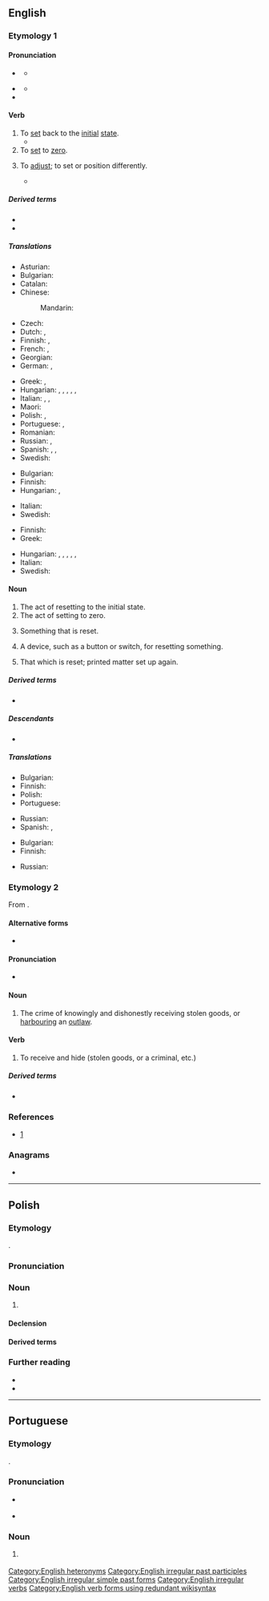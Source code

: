 {{also|Reset|rešet|řešet}}
==English==
{{wikipedia}}

===Etymology 1===
{{prefix|en|re|set}}

====Pronunciation====
* {{sense|verb}} {{IPA|en|/ɹiːˈsɛt/}}
** {{audio|en|LL-Q1860 (eng)-Vealhurl-reset1.wav|Audio (RP)}}
* {{sense|noun}} {{IPA|en|/ˈɹiː.sɛt/}}
** {{audio|en|LL-Q1860 (eng)-Vealhurl-reset2.wav|Audio (RP)}}
* {{rhymes|en|ɛt|s=2}}

====Verb====
{{en-verb|resets|resetting|reset}}

# To [[set]] back to the [[initial]] [[state]].
#* {{quote-book|en|year=1913|author={{w|Joseph C. Lincoln}}
|title=[http://openlibrary.org/works/OL5535161W Mr. Pratt's Patients]|chapter=1
|passage=Then there came a reg'lar terror of a sou'wester same as you don't get one summer in a thousand, and blowed the shanty flat and ripped about half of the weir poles out of the sand. We spent consider'ble money getting 'em '''reset''', and then a swordfish got into the pound and tore the nets all to slathers, right in the middle of the squiteague season.}}
# To [[set]] to [[zero]].
#: {{syn|en|zeroize}} {{lb|en|nonstandard}}
# {{lb|en|transitive}} To [[adjust]]; to set or position differently.
#* {{quote-book|en|year=1895|author=Robert W. Chambers|title=Rue Barrée|passage=He turned and steered his course toward some lights clustered at the end of the street. They proved farther away than he had anticipated, and after a long quest he came to the conclusion that his eyes had been mysteriously removed from their proper places and had been '''reset''' on either side of his head like those of a bird.}}

=====Derived terms=====
* {{l|en|resettable}}
* {{l|en|resetter}}

=====Translations=====
{{trans-top|to set back to the initial state}}
* Asturian: {{t|ast|reafitar}}
* Bulgarian: {{t|bg|установявам отново}}
* Catalan: {{t|ca|reinicialitzar}}
* Chinese:
*: Mandarin: {{t+|cmn|重置|tr=chóngzhì|sc=Hani}}
* Czech: {{t+|cs|resetovat}}
* Dutch: {{t|nl|herinitialiseren}}, {{t|nl|terugstellen}}
* Finnish: {{t|fi|[[palauttaa]] [[alkutila|alkutilaan]]}}, {{t+|fi|resetoida}}
* French: {{t+|fr|remettre à zéro}}, {{t+|fr|réinitialiser}}
* Georgian: {{t|ka|გადაყენება}}
* German: {{t+|de|zurücksetzen}}, {{t|de|rücksetzen}}
{{trans-mid}}
* Greek: {{t+|el|επαναφέρω}}, {{t|el|επανεκκινώ}}
* Hungarian: {{t+|hu|visszaállít}}, {{t|hu|[[alaphelyzetbe]] [[állít]]}}, {{t|hu|[[helyre|hely]][[helyére|(é)]][[helyre|re]] [[tesz]]}}, {{t+|hu|visszahelyez}}, {{t|hu|helyreilleszt}}, {{q|restart [a computer]}} {{t|hu|újraindít}}
* Italian: {{t+|it|azzerare}}, {{t|it|rimettere a zero}}, {{t+|it|resettare}}
* Maori: {{t|mi|tautuhi anō }}
* Polish: {{t+|pl|resetować|impf}}, {{t+|pl|zresetować|pf}}
* Portuguese: {{t+|pt|repor}}, {{t+|pt|restaurar}}
* Romanian: {{t|ro|reseta}}
* Russian: {{t+|ru|перезагружа́ть|impf}}, {{t+|ru|перезагрузи́ть|pf}}
* Spanish: {{t+|es|restablecer}}, {{t+|es|resetear}}, {{t+|es|restaurar }}
* Swedish: {{t+|sv|återställa}}
{{trans-bottom}}

{{trans-top|to set to zero}}
* Bulgarian: {{t|bg|нулирам}}
* Finnish: {{t+|fi|nollata}}
* Hungarian: {{t|hu|[[nullára]] [[állít]]}}, {{t|hu|lenulláz}}
{{trans-mid}}
* Italian: {{t+|it|azzerare}}
* Swedish: {{t+|sv|nollställa}}
{{trans-bottom}}

{{trans-top|to adjust (e.g. after an initial failure); to set or position differently}}
* Finnish: {{t|fi|[[säätää]] [[asetusarvo|asetusarvoja]]}}
* Greek: {{t|el|επαναρυθμίζω}}
{{trans-mid}}
* Hungarian: {{t+|hu|átrak}}, {{t+|hu|áthelyez}}, {{t+|hu|átállít}}, {{t+|hu|áthangol}}, {{t|hu|átszerel}}, {{t|hu|utánállít}}
* Italian: {{t+|it|ripristinare}}
* Swedish: {{t+|sv|återställa}}
{{trans-bottom}}

====Noun====
{{en-noun}}

# The act of resetting to the initial state.
# The act of setting to zero.
#: {{syn|en|zeroization}}
# {{rfv-sense|en}} Something that is reset.
# A device, such as a button or switch, for resetting something.
# {{lb|en|typography}} That which is reset; printed matter set up again.

=====Derived terms=====
* {{l|en|factory reset}}

=====Descendants=====
* {{desc|ja|リセット|tr=risetto|bor=1}}

=====Translations=====
{{trans-top|an act of resetting to the initial state}}
* Bulgarian: {{t+|bg|възстановяване|n}}
* Finnish: {{t|fi|[[oletusarvo#Finish|oletusarvojen]] [[palautus]]}}
* Polish: {{t+|pl|reset|m}}
* Portuguese: {{t+|pt|restaurar}}
{{trans-mid}}
* Russian: {{t+|ru|перезагру́зка|f}}
* Spanish: {{t|es|restablecimiento|m}}, {{t|es|reseteo|m}}
{{trans-bottom}}

{{trans-top|setting to zero}}
* Bulgarian: {{t|bg|нулиране}}
* Finnish: {{t|fi|nollaus}}
{{trans-mid}}
* Russian: {{t+|ru|сброс|m}}
{{trans-bottom}}

===Etymology 2===
From {{m|en|receipt}}.

====Alternative forms====
* {{l|en|ressett}}

====Pronunciation====
* {{IPA|en|/ɹəˈsɛt/}}

====Noun====
{{en-noun}}

# {{lb|en|Scotland|law}} The crime of knowingly and dishonestly receiving stolen goods, or [[harbour]]ing an [[outlaw]].

====Verb====
{{en-verb|++}}

# {{lb|en|Scotland|law}} To receive and hide (stolen goods, or a criminal, etc.)

=====Derived terms=====
* {{l|en|resetter}}

===References===
* [http://www.police-information.co.uk/legislation/legislationindexsco.html#reset]

===Anagrams===
* {{anagrams|en|a=eerst|Ester|Steer|Trees|ester|estre|re-est.|reest|retes|seter|steer|stere|teers|teres|terse|trees}}

[[Category:English heteronyms]]
[[Category:English irregular past participles]]
[[Category:English irregular simple past forms]]
[[Category:English irregular verbs]]
[[Category:English verb forms using redundant wikisyntax]]

----

==Polish==
{{wp|lang=pl}}

===Etymology===
{{bor+|pl|en|reset}}.

===Pronunciation===
{{pl-p}}

===Noun===
{{pl-noun|m-in}}

# {{lb|pl|computing}} {{l|en|reset}} {{gl|device, such as a button or switch, for resetting a computer}}
#: {{syn|pl|restart}}

====Declension====
{{pl-decl-noun-m-in}}

====Derived terms====
{{col3|pl|title=verbs|resetować|zresetować}}

===Further reading===
* {{R:pl:WSJP}}
* {{R:pl:PWN}}

----

==Portuguese==

===Etymology===
{{ubor|pt|en|reset}}.

===Pronunciation===
* {{a|BR}} {{IPA|pt|/ʁeˈzɛ.t(ʃ)(i)/}}
* {{rhymes|pt|ɛt(ʃ)i|s=2}}

===Noun===
{{pt-noun|m|#s}}

# {{l|en|reset}} {{gloss|button}}